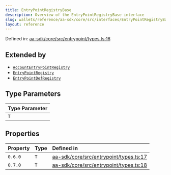 ```yaml
---
title: EntryPointRegistryBase
description: Overview of the EntryPointRegistryBase interface
slug: wallets/reference/aa-sdk/core/src/interfaces/EntryPointRegistryBase
layout: reference
---
```


Defined in: [aa-sdk/core/src/entrypoint/types.ts:16](https://github.com/alchemyplatform/aa-sdk/blob/923a52171f7246172caf350853843e6680197da9/aa-sdk/core/src/entrypoint/types.ts#L16)

## Extended by

- [`AccountEntryPointRegistry`](AccountEntryPointRegistry.mdx)
- [`EntryPointRegistry`](EntryPointRegistry.mdx)
- [`EntryPointDefRegistry`](EntryPointDefRegistry.mdx)

## Type Parameters

| Type Parameter |
| :------------- |
| `T`            |

## Properties

| Property               | Type | Defined in                                                                                                                                                                |
| :--------------------- | :--- | :------------------------------------------------------------------------------------------------------------------------------------------------------------------------ |
| <a id="060" /> `0.6.0` | `T`  | [aa-sdk/core/src/entrypoint/types.ts:17](https://github.com/alchemyplatform/aa-sdk/blob/923a52171f7246172caf350853843e6680197da9/aa-sdk/core/src/entrypoint/types.ts#L17) |
| <a id="070" /> `0.7.0` | `T`  | [aa-sdk/core/src/entrypoint/types.ts:18](https://github.com/alchemyplatform/aa-sdk/blob/923a52171f7246172caf350853843e6680197da9/aa-sdk/core/src/entrypoint/types.ts#L18) |
